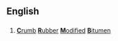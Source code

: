 ==English==

==={{initialism-old|en}}===
{{head|en}}

# [[crumb|'''C'''rumb]] [[rubber|'''R'''ubber]] [[modify|'''M'''odified]] [[bitumen|'''B'''itumen]]